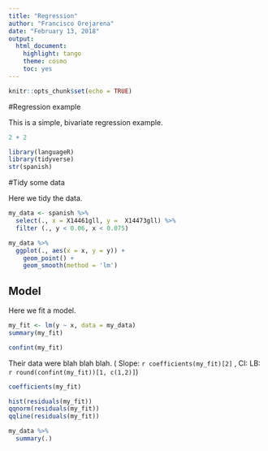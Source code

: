 ```yaml
---
title: "Regression"
author: "Francisco Orejarena"
date: "February 13, 2018"
output: 
  html_document: 
    highlight: tango
    theme: cosmo
    toc: yes
---
```


```r
knitr::opts_chunk$set(echo = TRUE)
```

#Regression example

This is a simple, bivariate regression example.

```r
2 + 2
```

```r
library(languageR)
library(tidyverse)
str(spanish)


```

#Tidy some data

Here we tidy the data.

```r
my_data <- spanish %>%
  select(., x = X14461gll, y =  X14473gll) %>%
  filter (., y < 0.06, x < 0.075) 

my_data %>%
  ggplot(., aes(x = x, y = y)) +
    geom_point() +
    geom_smooth(method = 'lm')
```

## Model

Here we fit a model.

```r
my_fit <- lm(y ~ x, data = my_data)
summary(my_fit)
```

```r
confint(my_fit)
```

Their data were blah blah blah. (
Slope: `r coefficients(my_fit)[2]` , CI: LB: 
`r round(confint(my_fit))[1, c(1,2)]`)

```r
coefficients(my_fit)
```

```r

hist(residuals(my_fit))
qqnorm(residuals(my_fit))
qqline(residuals(my_fit))
```

```r
my_data %>%
  summary(.)
```